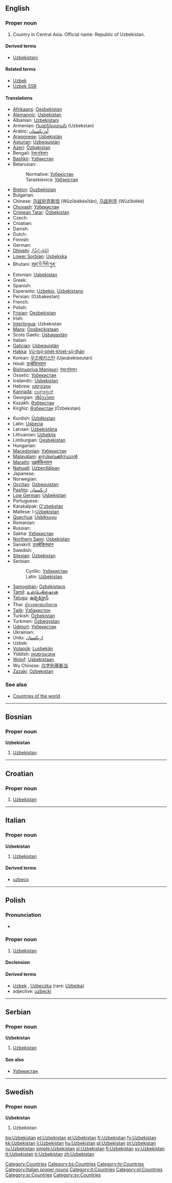 {{wikipedia}}
==English==

===Proper noun===
{{infl|en|proper noun}}

# Country in Central Asia. Official name: Republic of Uzbekistan.

====Derived terms====
* [[Uzbekistani]]

====Related terms====
* [[Uzbek]]
* [[Uzbek SSR]]

====Translations====
{{trans-top|Republic of Uzbekistan}}
* [[Afrikaans]]: [[Oesbekistan]]
* [[Alemannic]]: [[Usbekistan]]
* Albanian: [[Uzbekistani]]
* Armenian: [[Ուզբեկստան]] (Uzbekstan)
* Arabic: [[أوزبكستان]]
* [[Aragonese]]: [[Usbekistán]]
* [[Asturian]]: [[Uzbequistán]]
* [[Azeri]]: [[Özbəkistan]]
* Bengali: [[উজবেকিস্তান]]
* [[Bashkir]]: [[Үзбәкстан]]
* Belarusian:
*: Normative: [[Узбекістан]]
*: Taraskievica: [[Узбэкістан]]
* [[Breton]]: [[Ouzbekistan]]
* Bulgarian: {{t+|bg|Узбекистан|sc=Cyrl}}
* Chinese: [[乌兹别克斯坦]] (Wūzībiékèsītǎn), [[乌兹别克]] (Wūzībiékè)
* [[Chuvash]]: [[Узбекистан]]
* [[Crimean Tatar]]: [[Özbekistan]]
* Czech: {{t-|cs|Uzbekistán|m}}
* Croatian: {{t-|hr|Uzbekistan|m}}
* Danish: {{t-|da|Usbekistan}}
* Dutch: {{t+|nl|Oezbekistan}}
* Finnish: {{t+|fi|Uzbekistan}}
* German: {{t+|de|Usbekistan}}
* [[Dhivehi]]: [[އުޒްބެކިސްތާން]]
* [[Lower Sorbian]]: [[Usbekska]]
* Bhutani: [[ཨུཛ་བེ་ཀིསི་ཏཱན་]]
* Estonian: [[Usbekistan]]
* Greek: {{t+|el|Ουζμπεκιστάν|n|sc=Grek}}
* Spanish: {{t+|es|Uzbekistán}}
* Esperanto: [[Uzbekio]], [[Uzbekistano]]
* Persian: {{fa-Arab|[[ازبكستان]]}} (Ozbakestan)
* French: {{t+|fr|Ouzbékistan|m}}
* Polish: {{t+|pl|Uzbekistan}}
* [[Frisian]]: [[Oezbekistan]]
* Irish: {{t|ga|Úisbéiceastáin|f|alt=an Úisbéiceastáin}}
* [[Interlingua]]: Uzbekistan
* [[Manx]]: [[Oosbeckistaan]]
* Scots Gaelic: [[Usbagastàn]]
* Italian: {{t-|it|Uzbekistan|m}}
* [[Galician]]: [[Usbequistán]]
* [[Hakka]]: [[Vû-tsṳ̂-phe̍t-khiet-sṳ̂-thán]]
* Korean: [[우즈베키스탄]] (Ujeubekiseutan)
* Hindi: [[उज़्बेकिस्तान]]
* [[Bishnupriya Manipuri]]: [[উজবেকিস্তান]]
* Ossetic: [[Узбекистан]]
* Icelandic: [[Úsbekistan]]
* Hebrew: [[אוזבקיסטן]]
* [[Kannada]]: [[ಉಜ್ಬೇಕಿಸ್ಥಾನ್]]
* Georgian: [[უზბეკეთი]]
* Kazakh: [[Өзбекстан]]
* Kirghiz: [[Өзбекстан]] (Özbekstan)
{{trans-mid}}
* Kurdish: [[Ûzbêkistan]]
* Latin: [[Usbecia]]
* Latvian: [[Uzbekistāna]]
* Lithuanian: [[Uzbekija]]
* Limburgian: [[Oesbekistan]]
* Hungarian: {{t+|hu|Üzbegisztán}}
* [[Macedonian]]: [[Узбекистан]]
* [[Malayalam]]: [[ഉസ്ബെക്കിസ്ഥാന്‍]]
* [[Marathi]]: [[उझबेकिस्तान]]
* [[Nahuatl]]: [[Uzbectlālpan]]
* Japanese: {{t+|ja|ウズベキスタン|tr=Uzubekisutan|sc=Jpan}}
* Norwegian: {{t+|no|Usbekistan}}
* [[Occitan]]: [[Ozbequistan]]
* [[Pashto]]: [[ازبکستان]]
* [[Low German]]: [[Usbekistan]]
* Portuguese: {{t+|pt|Usbequistão}}
* Karakalpak: [[O'zbekstan]]
* Maltese: l-[[Użbekistan]]
* [[Quechua]]: [[Usbiksuyu]]
* Romanian: {{t-|ro|Uzbekistan|n}}
* Russian: {{t+|ru|Узбекистан|sc=Cyrl}}
* Sakha: [[Узбекистан]]
* [[Northern Sami]]: [[Usbekistan]]
* Sanskrit: [[उजबेकिस्थान]]
* Swedish: {{t+|sv|Uzbekistan}}
* [[Silesian]]: [[Ůzbekistan]]
* Serbian:
*: Cyrillic: [[Узбекистан#Serbian|Узбекистан]] {{m}}
*: Latin: [[Uzbekistan#Serbian|Uzbekistan]] {{m}}
* [[Samogitian]]: [[Ozbėkistans]]
* [[Tamil]]: [[உஸ்பெகிஸ்தான்]]
* [[Telugu]]: [[ఉజ్బెకిస్తాన్]]
* Thai: [[ประเทศอุซเบกิสถาน]]
* [[Tajik]]: [[Ӯзбакистон]]
* Turkish: [[Özbekistan]]
* Turkmen: [[Özbegystan]]
* [[Udmurt]]: [[Узбекистан]]
* Ukrainian: {{t-|uk|Узбекистан|sc=Cyrl|xs=Ukrainian}}
* Urdu: [[ازبکستان]]
* Uzbek: {{t-|uz|O'zbekiston|xs=Uzbek}}
* [[Volapük]]: [[Lusbekän]]
* Yiddish: [[אוזבעקיסטאן]]
* [[Wolof]]: [[Usbekistaan]]
* Wu Chinese: [[乌字别基斯当]]
* [[Zazaki]]: [[Ozbekıstan]]
{{trans-bottom}}

===See also===
* [[Appendix:Countries of the world|Countries of the world]]

[[Category:Countries]]

----

==Bosnian==

===Proper noun===
'''Uzbekistan''' {{m}}

# [[Uzbekistan#English|Uzbekistan]]

[[Category:bs:Countries]]

----

==Croatian==

===Proper noun===
{{infl|hr|proper noun|g=m}}

# [[#English|Uzbekistan]]

[[Category:hr:Countries]]

----

==Italian==
{{wikipedia|lang=it}}

===Proper noun===
'''Uzbekistan''' {{m}}

# [[#English|Uzbekistan]]

====Derived terms====
* [[uzbeco]]

[[Category:Italian proper nouns]]
[[Category:it:Countries]]

----

==Polish==

===Pronunciation===
* {{IPA|/uz̪bɛˈkʲis̪t̪an̪/|lang=pl}}

===Proper noun===
{{infl|pl|proper noun|g=m}}

# [[#English|Uzbekistan]]

====Declension====
{{pl-decl-noun-sing
|Uzbekistan
|Uzbekistanu
|Uzbekistanowi
|Uzbekistan
|Uzbekistanem
|Uzbekistanie
|Uzbekistanie
}}

====Derived terms====
* [[Uzbek]] {{m}}, [[Uzbeczka]] {{f}} (rare: [[Uzbejka]])
* adjective: [[uzbecki]]

[[Category:pl:Countries]]

----

==Serbian==

===Proper noun===
'''Uzbekistan''' {{m}}

# [[Uzbekistan#English|Uzbekistan]]

====See also====
* [[Узбекистан#Serbian|Узбекистан]]

[[Category:sr:Countries]]

----

==Swedish==

===Proper noun===
'''Uzbekistan'''

# Uzbekistan

[[Category:sv:Countries]]

[[bg:Uzbekistan]]
[[et:Uzbekistan]]
[[el:Uzbekistan]]
[[fr:Uzbekistan]]
[[fy:Uzbekistan]]
[[kk:Uzbekistan]]
[[li:Uzbekistan]]
[[hu:Uzbekistan]]
[[pl:Uzbekistan]]
[[pt:Uzbekistan]]
[[ru:Uzbekistan]]
[[simple:Uzbekistan]]
[[sl:Uzbekistan]]
[[fi:Uzbekistan]]
[[sv:Uzbekistan]]
[[tt:Uzbekistan]]
[[tr:Uzbekistan]]
[[zh:Uzbekistan]]